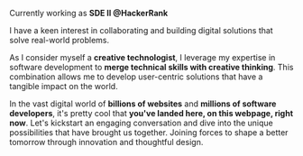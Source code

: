 
Currently working as **SDE II @HackerRank**

I have a keen interest in collaborating and building digital solutions that solve real-world problems.

As I consider myself a **creative technologist**, I leverage my expertise in software development to **merge technical skills with creative thinking**. This combination allows me to develop user-centric solutions that have a tangible impact on the world.

In the vast digital world of **billions of websites** and **millions of software developers**, it's pretty cool that **you've landed here, on this webpage, right now**. Let's kickstart an engaging conversation and dive into the unique possibilities that have brought us together. Joining forces to shape a better tomorrow through innovation and thoughtful design.
